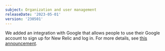 ```yaml
---
subject: Organization and user management
releaseDate: '2023-05-01'
version: '230501'
---
```


We added an integration with Google that allows people to use their Google account to sign up for New Relic and log in. For more details, see [this announcement](https://docs.newrelic.com/whats-new/2023/05/whats-new-05-01-google-authentication).
